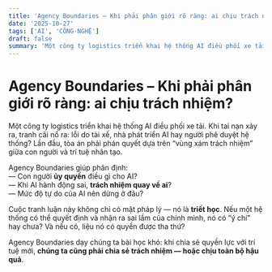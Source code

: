 ```yaml
---
title: 'Agency Boundaries – Khi phải phân giới rõ ràng: ai chịu trách nhiệm?'
date: '2025-10-27'
tags: ['AI', 'CÔNG-NGHỆ']
draft: false
summary: 'Một công ty logistics triển khai hệ thống AI điều phối xe tải. Khi tai nạn xảy ra, tranh cãi nổ ra: '
---
```


# Agency Boundaries – Khi phải phân giới rõ ràng: ai chịu trách nhiệm?

Một công ty logistics triển khai hệ thống AI điều phối xe tải. Khi tai nạn xảy ra, tranh cãi nổ ra: lỗi do tài xế, nhà phát triển AI hay người phê duyệt hệ thống? Lần đầu, tòa án phải phán quyết dựa trên “vùng xám trách nhiệm” giữa con người và trí tuệ nhân tạo.

Agency Boundaries giúp phân định:  
— Con người **ủy quyền** điều gì cho AI?  
— Khi AI hành động sai, **trách nhiệm quay về ai**?  
— Mức độ tự do của AI nên dừng ở đâu?

Cuộc tranh luận này không chỉ có mặt pháp lý — nó là **triết học**. Nếu một hệ thống có thể quyết định và nhận ra sai lầm của chính mình, nó có “ý chí” hay chưa? Và nếu có, liệu nó có quyền được tha thứ?

Agency Boundaries dạy chúng ta bài học khó: khi chia sẻ quyền lực với trí tuệ mới, **chúng ta cũng phải chia sẻ trách nhiệm — hoặc chịu toàn bộ hậu quả**.
